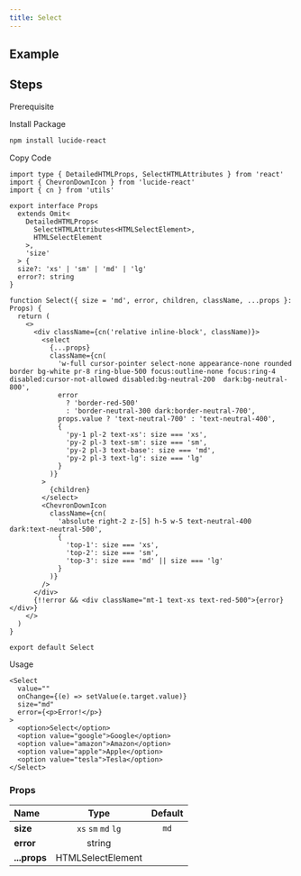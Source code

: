 ```yaml
---
title: Select
---
```


## Example

<Storybook url="https://workshop.kidow.me/?path=/docs/components-select-v1--docs" />

## Steps

<Steps>

<Step>Prerequisite</Step>

<Blocks>
  <LinkBlock icon="utils" name="cn" slug="/utils/cn" />
</Blocks>

<Step>Install Package</Step>

```bash
npm install lucide-react
```

<Step>Copy Code</Step>

```tsx title="components/Select/index.tsx"
import type { DetailedHTMLProps, SelectHTMLAttributes } from 'react'
import { ChevronDownIcon } from 'lucide-react'
import { cn } from 'utils'

export interface Props
  extends Omit<
    DetailedHTMLProps<
      SelectHTMLAttributes<HTMLSelectElement>,
      HTMLSelectElement
    >,
    'size'
  > {
  size?: 'xs' | 'sm' | 'md' | 'lg'
  error?: string
}

function Select({ size = 'md', error, children, className, ...props }: Props) {
  return (
    <>
      <div className={cn('relative inline-block', className)}>
        <select
          {...props}
          className={cn(
            'w-full cursor-pointer select-none appearance-none rounded border bg-white pr-8 ring-blue-500 focus:outline-none focus:ring-4 disabled:cursor-not-allowed disabled:bg-neutral-200  dark:bg-neutral-800',
            error
              ? 'border-red-500'
              : 'border-neutral-300 dark:border-neutral-700',
            props.value ? 'text-neutral-700' : 'text-neutral-400',
            {
              'py-1 pl-2 text-xs': size === 'xs',
              'py-2 pl-3 text-sm': size === 'sm',
              'py-2 pl-3 text-base': size === 'md',
              'py-2 pl-3 text-lg': size === 'lg'
            }
          )}
        >
          {children}
        </select>
        <ChevronDownIcon
          className={cn(
            'absolute right-2 z-[5] h-5 w-5 text-neutral-400 dark:text-neutral-500',
            {
              'top-1': size === 'xs',
              'top-2': size === 'sm',
              'top-3': size === 'md' || size === 'lg'
            }
          )}
        />
      </div>
      {!!error && <div className="mt-1 text-xs text-red-500">{error}</div>}
    </>
  )
}

export default Select
```

<Step>Usage</Step>

```tsx
<Select
  value=""
  onChange={(e) => setValue(e.target.value)}
  size="md"
  error={<p>Error!</p>}
>
  <option>Select</option>
  <option value="google">Google</option>
  <option value="amazon">Amazon</option>
  <option value="apple">Apple</option>
  <option value="tesla">Tesla</option>
</Select>
```

</Steps>

### Props

| Name         |        Type         | Default |
| :----------- | :-----------------: | :-----: |
| **size**     | `xs` `sm` `md` `lg` |  `md`   |
| **error**    |       string        |         |
| **...props** |  HTMLSelectElement  |         |
